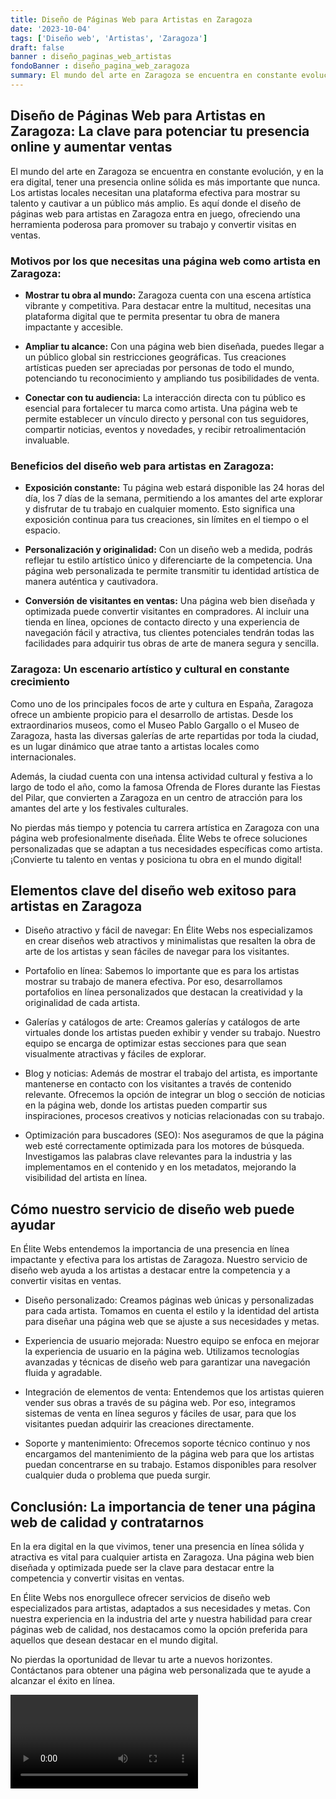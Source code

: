 ```yaml
---
title: Diseño de Páginas Web para Artistas en Zaragoza
date: '2023-10-04'
tags: ['Diseño web', 'Artistas', 'Zaragoza']
draft: false
banner : diseño_paginas_web_artistas
fondoBanner : diseño_pagina_web_zaragoza
summary: El mundo del arte en Zaragoza se encuentra en constante evolución, y en la era digital, tener una presencia online sólida es más importante que nunca. Los artistas locales necesitan una plataforma efectiva para mostrar su talento y cautivar a un público más amplio. Es aquí donde el diseño de páginas web para artistas en Zaragoza entra en juego, ofreciendo una herramienta poderosa para promover su trabajo y convertir visitas en ventas.
---
```


## Diseño de Páginas Web para Artistas en Zaragoza: La clave para potenciar tu presencia online y aumentar ventas

El mundo del arte en Zaragoza se encuentra en constante evolución, y en la era digital, tener una presencia online sólida es más importante que nunca. Los artistas locales necesitan una plataforma efectiva para mostrar su talento y cautivar a un público más amplio. Es aquí donde el diseño de páginas web para artistas en Zaragoza entra en juego, ofreciendo una herramienta poderosa para promover su trabajo y convertir visitas en ventas.

### Motivos por los que necesitas una página web como artista en Zaragoza:

- **Mostrar tu obra al mundo:** Zaragoza cuenta con una escena artística vibrante y competitiva. Para destacar entre la multitud, necesitas una plataforma digital que te permita presentar tu obra de manera impactante y accesible.

- **Ampliar tu alcance:** Con una página web bien diseñada, puedes llegar a un público global sin restricciones geográficas. Tus creaciones artísticas pueden ser apreciadas por personas de todo el mundo, potenciando tu reconocimiento y ampliando tus posibilidades de venta.

- **Conectar con tu audiencia:** La interacción directa con tu público es esencial para fortalecer tu marca como artista. Una página web te permite establecer un vínculo directo y personal con tus seguidores, compartir noticias, eventos y novedades, y recibir retroalimentación invaluable.

### Beneficios del diseño web para artistas en Zaragoza:

- **Exposición constante:** Tu página web estará disponible las 24 horas del día, los 7 días de la semana, permitiendo a los amantes del arte explorar y disfrutar de tu trabajo en cualquier momento. Esto significa una exposición continua para tus creaciones, sin límites en el tiempo o el espacio.

- **Personalización y originalidad:** Con un diseño web a medida, podrás reflejar tu estilo artístico único y diferenciarte de la competencia. Una página web personalizada te permite transmitir tu identidad artística de manera auténtica y cautivadora.

- **Conversión de visitantes en ventas:** Una página web bien diseñada y optimizada puede convertir visitantes en compradores. Al incluir una tienda en línea, opciones de contacto directo y una experiencia de navegación fácil y atractiva, tus clientes potenciales tendrán todas las facilidades para adquirir tus obras de arte de manera segura y sencilla.

### Zaragoza: Un escenario artístico y cultural en constante crecimiento

Como uno de los principales focos de arte y cultura en España, Zaragoza ofrece un ambiente propicio para el desarrollo de artistas. Desde los extraordinarios museos, como el Museo Pablo Gargallo o el Museo de Zaragoza, hasta las diversas galerías de arte repartidas por toda la ciudad, es un lugar dinámico que atrae tanto a artistas locales como internacionales.

Además, la ciudad cuenta con una intensa actividad cultural y festiva a lo largo de todo el año, como la famosa Ofrenda de Flores durante las Fiestas del Pilar, que convierten a Zaragoza en un centro de atracción para los amantes del arte y los festivales culturales.

No pierdas más tiempo y potencia tu carrera artística en Zaragoza con una página web profesionalmente diseñada. Élite Webs te ofrece soluciones personalizadas que se adaptan a tus necesidades específicas como artista. ¡Convierte tu talento en ventas y posiciona tu obra en el mundo digital!

<GifSeo />

<Cta />

## Elementos clave del diseño web exitoso para artistas en Zaragoza

- Diseño atractivo y fácil de navegar: En Élite Webs nos especializamos en crear diseños web atractivos y minimalistas que resalten la obra de arte de los artistas y sean fáciles de navegar para los visitantes.

- Portafolio en línea: Sabemos lo importante que es para los artistas mostrar su trabajo de manera efectiva. Por eso, desarrollamos portafolios en línea personalizados que destacan la creatividad y la originalidad de cada artista.

- Galerías y catálogos de arte: Creamos galerías y catálogos de arte virtuales donde los artistas pueden exhibir y vender su trabajo. Nuestro equipo se encarga de optimizar estas secciones para que sean visualmente atractivas y fáciles de explorar.

- Blog y noticias: Además de mostrar el trabajo del artista, es importante mantenerse en contacto con los visitantes a través de contenido relevante. Ofrecemos la opción de integrar un blog o sección de noticias en la página web, donde los artistas pueden compartir sus inspiraciones, procesos creativos y noticias relacionadas con su trabajo.

- Optimización para buscadores (SEO): Nos aseguramos de que la página web esté correctamente optimizada para los motores de búsqueda. Investigamos las palabras clave relevantes para la industria y las implementamos en el contenido y en los metadatos, mejorando la visibilidad del artista en línea.

## Cómo nuestro servicio de diseño web puede ayudar

En Élite Webs entendemos la importancia de una presencia en línea impactante y efectiva para los artistas de Zaragoza. Nuestro servicio de diseño web ayuda a los artistas a destacar entre la competencia y a convertir visitas en ventas.

- Diseño personalizado: Creamos páginas web únicas y personalizadas para cada artista. Tomamos en cuenta el estilo y la identidad del artista para diseñar una página web que se ajuste a sus necesidades y metas.

- Experiencia de usuario mejorada: Nuestro equipo se enfoca en mejorar la experiencia de usuario en la página web. Utilizamos tecnologías avanzadas y técnicas de diseño web para garantizar una navegación fluida y agradable.

- Integración de elementos de venta: Entendemos que los artistas quieren vender sus obras a través de su página web. Por eso, integramos sistemas de venta en línea seguros y fáciles de usar, para que los visitantes puedan adquirir las creaciones directamente.

- Soporte y mantenimiento: Ofrecemos soporte técnico continuo y nos encargamos del mantenimiento de la página web para que los artistas puedan concentrarse en su trabajo. Estamos disponibles para resolver cualquier duda o problema que pueda surgir.

## Conclusión: La importancia de tener una página web de calidad y contratarnos

En la era digital en la que vivimos, tener una presencia en línea sólida y atractiva es vital para cualquier artista en Zaragoza. Una página web bien diseñada y optimizada puede ser la clave para destacar entre la competencia y convertir visitas en ventas.

En Élite Webs nos enorgullece ofrecer servicios de diseño web especializados para artistas, adaptados a sus necesidades y metas. Con nuestra experiencia en la industria del arte y nuestra habilidad para crear páginas web de calidad, nos destacamos como la opción preferida para aquellos que desean destacar en el mundo digital.

No pierdas la oportunidad de llevar tu arte a nuevos horizontes. Contáctanos para obtener una página web personalizada que te ayude a alcanzar el éxito en línea.

<Video />

<CtaBot job='Artistas' city='Zaragoza'/>

<Gmaps query='Zaragoza+españa+maps' />